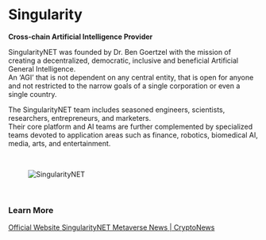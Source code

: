 # Singularity  

**Cross-chain Artificial Intelligence Provider**  

SingularityNET was founded by Dr. Ben Goertzel with the mission of creating a decentralized, democratic, inclusive and beneficial Artificial General Intelligence.  
An ‘AGI’ that is not dependent on any central entity, that is open for anyone and not restricted to the narrow goals of a single corporation or even a single country.  

The SingularityNET team includes seasoned engineers, scientists, researchers, entrepreneurs, and marketers.  
Their core platform and AI teams are further complemented by specialized teams devoted to application areas such as finance, robotics, biomedical AI, media, arts, and entertainment.  

</br>  

<figure className="img-center">
  <img src="/images/partners/singularity.avif" alt="SingularityNET" />
</figure>  

</br>  

### Learn More  

<div className="space-y-3">  
  <a href="https://singularitynet.io" target="_blank" rel="noopener noreferrer" className="block rounded-xl border border-white/10 bg-zinc-900/60 p-4 hover:bg-zinc-900/80 transition">
    Official Website
  </a>  

  <a href="https://cryptonews.net/news/metaverse/21143010/" target="_blank" rel="noopener noreferrer" className="block rounded-xl border border-white/10 bg-zinc-900/60 p-4 hover:bg-zinc-900/80 transition">
    SingularityNET Metaverse News | CryptoNews
  </a>  
</div>  

